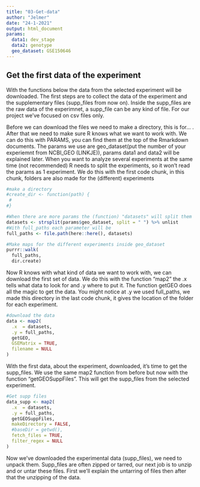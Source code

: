 ```yaml
---
title: "03-Get-data"
author: "Jelmer"
date: "24-1-2021"
output: html_document
params:
  data1: dev_stage
  data2: genotype
  geo_dataset: GSE150646
---
```


## Get the first data of the experiment

With the functions below the data from the selected experiment will be downloaded. The first steps are to collect the data of the experiment and the supplementary files (supp_files from now on). Inside the supp_files are the raw data of the experimnet, a supp_file can be any kind of file. For our project we've focused on csv files only.


Before we can download the files we need to make a directory, this is for...  . After that we need to make sure R knows what we want to work with.
We can do this with PARAMS, you can find them at the top of the Rmarkdown documents. The params we use are geo_dataset(put the number of your experiemnt from NCBI_GEO (LINKJE)), params data1 and data2 will be explained later.
When you want to analyze several experiments at the same time (not recommended) R needs to split the experiments, so it won't read the params as 1 experiment. We do this with the first code chunk, in this chunk, folders are also made for the (different) experiments

```r
#make a directory
#create_dir <- function(path) {
 # 
#}

#When there are more params the (function) "datasets" will split them
datasets <- strsplit(params$geo_dataset, split = " ") %>% unlist
#With full_paths each parameter will be 
full_paths <- file.path(here::here(), datasets)

#Make maps for the different experiments inside geo_dataset
purrr::walk(
  full_paths,
  dir.create)
```


Now R knows with what kind of data we want to work with, we can download the first set of data.
We do this with the function “map2” the .x tells what data to look for and .y where to put it. The function getGEO does all the magic to get the data. You might notice at .y we used full_paths, we made this directory in the last code chunk, it gives the location of the folder for each experiment.

```r
#download the data 
data <- map2(
  .x  = datasets,
  .y = full_paths,
  getGEO,
  GSEMatrix = TRUE,
  filename = NULL
)
```

With  the first data, about the experiment, downloaded, it’s time to get the supp_files. We use the same map2 function from before but now with the function “getGEOSuppFiles”. This will get the supp_files from the selected experiment.

```r
#Get supp files
data_supp <- map2(
  .x  = datasets,
  .y = full_paths,
  getGEOSuppFiles,
  makeDirectory = FALSE, 
  #baseDir = getwd(),
  fetch_files = TRUE, 
  filter_regex = NULL
)
```

Now we’ve downloaded the experimental data (supp_files), we need to unpack them. Supp_files are often zipped or tarred, our next job is to unzip and or untar these files. First we’ll explain the untarring of files then after that the unzipping of the data.